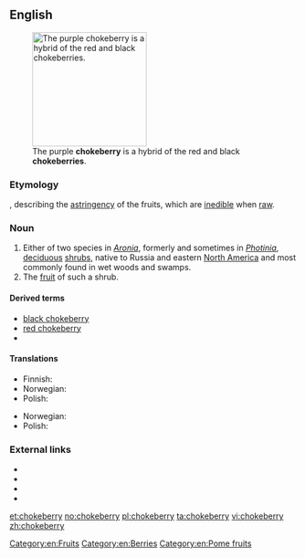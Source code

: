 ==English==
[[Image:Aronia prunifolia0.jpg|thumb|right|200px|The purple '''chokeberry''' is a hybrid of the red and black '''chokeberries'''.]]

===Etymology===
{{compound|choke|berry|lang=en}}, describing the [[astringency]] of the fruits, which are [[inedible]] when [[raw]].

===Noun===
{{en-noun|chokeberries}}
# Either of two species in ''[[Aronia]]'', formerly and sometimes in ''[[Photinia]]'', [[deciduous]] [[shrub]]s, native to Russia and eastern [[North America]] and most commonly found in wet woods and swamps.
# The [[fruit]] of such a shrub.

====Derived terms====
* [[black chokeberry]]
* [[red chokeberry]]
* {{vern|purple chokeberry|pedia=1}}

====Translations====
{{trans-top|decidious shrub in genus ''Aronia''}}
* Finnish: {{t|fi|aronia}}
* Norwegian: {{t|no|svartsurbærbusk|n}}
* Polish: {{t+|pl|aronia|f}}
{{trans-mid}}
{{trans-bottom}}

{{trans-top|fruit of such a shrub}}
* Norwegian: {{t|no|svartsurbær|n}}
* Polish: {{t+|pl|aronia|f}}
{{trans-mid}}
{{trans-bottom}}

===External links===
* {{pedia}}
* {{specieslite|Aronia}}
* {{commonslite|Category:Aronia}}
* {{R:USDA Plants|PHOTI}}

[[Category:en:Fruits]]
[[Category:en:Berries]]
[[Category:en:Pome fruits]]

[[et:chokeberry]]
[[no:chokeberry]]
[[pl:chokeberry]]
[[ta:chokeberry]]
[[vi:chokeberry]]
[[zh:chokeberry]]